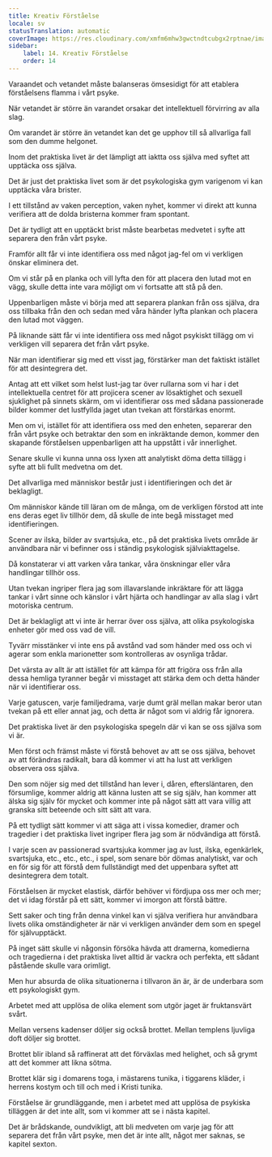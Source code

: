 ```yaml
---
title: Kreativ Förståelse
locale: sv
statusTranslation: automatic
coverImage: https://res.cloudinary.com/xmfm6mhw3gwctndtcubgx2rptnae/image/upload/v1741354419/small_cover_la_gran_rebelion_28716e29d2.webp
sidebar:
    label: 14. Kreativ Förståelse
    order: 14
---
```

Varaandet och vetandet måste balanseras ömsesidigt för att etablera förståelsens flamma i vårt psyke.

När vetandet är större än varandet orsakar det intellektuell förvirring av alla slag.

Om varandet är större än vetandet kan det ge upphov till så allvarliga fall som den dumme helgonet.

Inom det praktiska livet är det lämpligt att iaktta oss själva med syftet att upptäcka oss själva.

Det är just det praktiska livet som är det psykologiska gym varigenom vi kan upptäcka våra brister.

I ett tillstånd av vaken perception, vaken nyhet, kommer vi direkt att kunna verifiera att de dolda bristerna kommer fram spontant.

Det är tydligt att en upptäckt brist måste bearbetas medvetet i syfte att separera den från vårt psyke.

Framför allt får vi inte identifiera oss med något jag-fel om vi verkligen önskar eliminera det.

Om vi ​​står på en planka och vill lyfta den för att placera den lutad mot en vägg, skulle detta inte vara möjligt om vi fortsatte att stå på den.

Uppenbarligen måste vi börja med att separera plankan från oss själva, dra oss tillbaka från den och sedan med våra händer lyfta plankan och placera den lutad mot väggen.

På liknande sätt får vi inte identifiera oss med något psykiskt tillägg om vi verkligen vill separera det från vårt psyke.

När man identifierar sig med ett visst jag, förstärker man det faktiskt istället för att desintegrera det.

Antag att ett vilket som helst lust-jag tar över rullarna som vi har i det intellektuella centret för att projicera scener av lösaktighet och sexuell sjuklighet på sinnets skärm, om vi identifierar oss med sådana passionerade bilder kommer det lustfyllda jaget utan tvekan att förstärkas enormt.

Men om vi, istället för att identifiera oss med den enheten, separerar den från vårt psyke och betraktar den som en inkräktande demon, kommer den skapande förståelsen uppenbarligen att ha uppstått i vår innerlighet.

Senare skulle vi kunna unna oss lyxen att analytiskt döma detta tillägg i syfte att bli fullt medvetna om det.

Det allvarliga med människor består just i identifieringen och det är beklagligt.

Om människor kände till läran om de många, om de verkligen förstod att inte ens deras eget liv tillhör dem, då skulle de inte begå misstaget med identifieringen.

Scener av ilska, bilder av svartsjuka, etc., på det praktiska livets område är användbara när vi befinner oss i ständig psykologisk själviakttagelse.

Då konstaterar vi att varken våra tankar, våra önskningar eller våra handlingar tillhör oss.

Utan tvekan ingriper flera jag som illavarslande inkräktare för att lägga tankar i vårt sinne och känslor i vårt hjärta och handlingar av alla slag i vårt motoriska centrum.

Det är beklagligt att vi inte är herrar över oss själva, att olika psykologiska enheter gör med oss ​​vad de vill.

Tyvärr misstänker vi inte ens på avstånd vad som händer med oss ​​och vi agerar som enkla marionetter som kontrolleras av osynliga trådar.

Det värsta av allt är att istället för att kämpa för att frigöra oss från alla dessa hemliga tyranner begår vi misstaget att stärka dem och detta händer när vi identifierar oss.

Varje gatuscen, varje familjedrama, varje dumt gräl mellan makar beror utan tvekan på ett eller annat jag, och detta är något som vi aldrig får ignorera.

Det praktiska livet är den psykologiska spegeln där vi kan se oss själva som vi är.

Men först och främst måste vi förstå behovet av att se oss själva, behovet av att förändras radikalt, bara då kommer vi att ha lust att verkligen observera oss själva.

Den som nöjer sig med det tillstånd han lever i, dåren, eftersläntaren, den försumlige, kommer aldrig att känna lusten att se sig själv, han kommer att älska sig själv för mycket och kommer inte på något sätt att vara villig att granska sitt beteende och sitt sätt att vara.

På ett tydligt sätt kommer vi att säga att i vissa komedier, dramer och tragedier i det praktiska livet ingriper flera jag som är nödvändiga att förstå.

I varje scen av passionerad svartsjuka kommer jag av lust, ilska, egenkärlek, svartsjuka, etc., etc., etc., i spel, som senare bör dömas analytiskt, var och en för sig för att förstå dem fullständigt med det uppenbara syftet att desintegrera dem totalt.

Förståelsen är mycket elastisk, därför behöver vi fördjupa oss mer och mer; det vi idag förstår på ett sätt, kommer vi imorgon att förstå bättre.

Sett saker och ting från denna vinkel kan vi själva verifiera hur användbara livets olika omständigheter är när vi verkligen använder dem som en spegel för självupptäckt.

På inget sätt skulle vi någonsin försöka hävda att dramerna, komedierna och tragedierna i det praktiska livet alltid är vackra och perfekta, ett sådant påstående skulle vara orimligt.

Men hur absurda de olika situationerna i tillvaron än är, är de underbara som ett psykologiskt gym.

Arbetet med att upplösa de olika element som utgör jaget är fruktansvärt svårt.

Mellan versens kadenser döljer sig också brottet. Mellan templens ljuvliga doft döljer sig brottet.

Brottet blir ibland så raffinerat att det förväxlas med helighet, och så grymt att det kommer att likna sötma.

Brottet klär sig i domarens toga, i mästarens tunika, i tiggarens kläder, i herrens kostym och till och med i Kristi tunika.

Förståelse är grundläggande, men i arbetet med att upplösa de psykiska tilläggen är det inte allt, som vi kommer att se i nästa kapitel.

Det är brådskande, oundvikligt, att bli medveten om varje jag för att separera det från vårt psyke, men det är inte allt, något mer saknas, se kapitel sexton.

